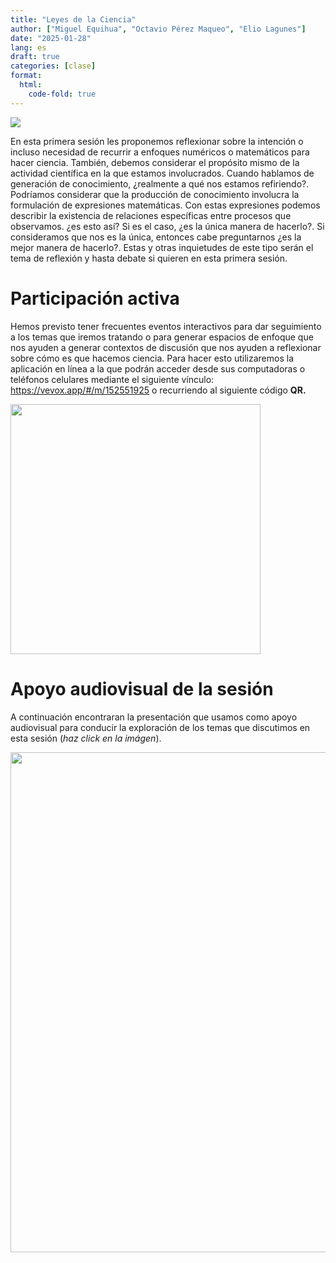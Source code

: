 ```yaml
---
title: "Leyes de la Ciencia"
author: ["Miguel Equihua", "Octavio Pérez Maqueo", "Elio Lagunes"]
date: "2025-01-28"
lang: es
draft: true
categories: [clase]
format:
  html:
    code-fold: true
---
```


![](images/abstract-95721_1920.jpg)

En esta primera sesión les proponemos reflexionar sobre la intención o incluso necesidad de recurrir a enfoques numéricos o matemáticos para hacer ciencia. También, debemos considerar el propósito mismo de la actividad científica en la que estamos involucrados. Cuando hablamos de generación de conocimiento, ¿realmente a qué nos estamos refiriendo?. Podríamos considerar que la producción de conocimiento involucra la formulación de expresiones matemáticas. Con estas expresiones podemos describir la existencia de relaciones específicas entre procesos que observamos. ¿es esto así? Si es el caso, ¿es la única manera de hacerlo?. Si consideramos que nos es la única, entonces cabe preguntarnos ¿es la mejor manera de hacerlo?. Estas y otras inquietudes de este tipo serán el tema de reflexión y hasta debate si quieren en esta primera sesión.

# Participación activa

Hemos previsto tener frecuentes eventos interactivos para dar seguimiento a los temas que iremos tratando o para generar espacios de enfoque que nos ayuden a generar contextos de discusión que nos ayuden a reflexionar sobre cómo es que hacemos ciencia. Para hacer esto utilizaremos la aplicación en línea a la que podrán acceder desde sus computadoras o teléfonos celulares mediante el siguiente vínculo: <https://vevox.app/#/m/152551925> o recurriendo al siguiente código **QR.**

![](images/vevox-QR.png){width="400"}

# Apoyo audiovisual de la sesión

A continuación encontraran la presentación que usamos como apoyo audiovisual para conducir la exploración de los temas que discutimos en esta sesión (*haz click en la imágen*).

::: {layout="[[-20, 60, -20]]" layout-valign="top"}
[![](images/Caratula-1.png){width="800"}](../../presentaciones/02-leyes-de-la-ciencia/pres-leyes-ciencia.qmd)
:::
